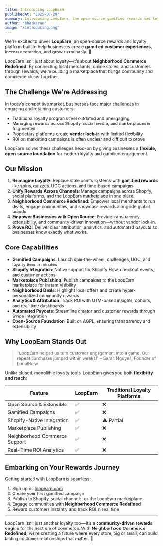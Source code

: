 ```yaml
---
title: Introducing LoopEarn
publishedAt: "2025-08-29"
summary: Introducing LoopEarn, the open-source gamified rewards and loyalty platform for modern commerce.
author: "bhaskaran"
image: "/introducing.png"
---
```


We're excited to unveil **LoopEarn**, an open-source rewards and loyalty platform built to help businesses create **gamified customer experiences**, increase retention, and grow sustainably. 🚀  

LoopEarn isn’t just about loyalty—it’s about **Neighborhood Commerce Redefined**. By connecting local merchants, online stores, and customers through rewards, we’re building a marketplace that brings community and commerce closer together.  

## The Challenge We're Addressing

In today’s competitive market, businesses face major challenges in engaging and retaining customers:

- Traditional loyalty programs feel outdated and unengaging  
- Managing rewards across Shopify, social media, and marketplaces is fragmented  
- Proprietary platforms create **vendor lock-in** with limited flexibility  
- ROI on marketing campaigns is often unclear and difficult to prove  

LoopEarn solves these challenges head-on by giving businesses a **flexible, open-source foundation** for modern loyalty and gamified engagement.  

## Our Mission

1. **Reimagine Loyalty**: Replace stale points systems with **gamified rewards** like spins, quizzes, UGC actions, and time-based campaigns.  
2. **Unify Rewards Across Channels**: Manage campaigns across Shopify, social platforms, and the LoopEarn marketplace in one place.  
3. **Neighborhood Commerce Redefined**: Empower local merchants to run deals, engage communities, and showcase rewards alongside global brands.  
4. **Empower Businesses with Open Source**: Provide transparency, extensibility, and community-driven innovation—without vendor lock-in.  
5. **Prove ROI**: Deliver clear attribution, analytics, and automated payouts so businesses know exactly what works.  

## Core Capabilities

- **Gamified Campaigns**: Launch spin-the-wheel, challenges, UGC, and loyalty tiers in minutes  
- **Shopify Integration**: Native support for Shopify Flow, checkout events, and customer actions  
- **Marketplace Publishing**: Publish campaigns to the LoopEarn marketplace for instant visibility  
- **Neighborhood Deals**: Highlight local offers and create hyper-personalized community rewards  
- **Analytics & Attribution**: Track ROI with UTM-based insights, cohorts, and real-time dashboards  
- **Automated Payouts**: Streamline creator and customer rewards through Stripe integration  
- **Open-Source Foundation**: Built on AGPL, ensuring transparency and extensibility  

## Why LoopEarn Stands Out

> "LoopEarn helped us turn customer engagement into a game. Our repeat purchases jumped within weeks!" – Sarah Nguyen, Founder of LocalBrew  

Unlike closed, monolithic loyalty tools, LoopEarn gives you both **flexibility and reach**:  

| Feature                       | LoopEarn | Traditional Loyalty Platforms |
| ----------------------------- | -------- | ----------------------------- |
| Open Source & Extensible      | ✅       | ❌                            |
| Gamified Campaigns            | ✅       | ❌                            |
| Shopify-Native Integration    | ✅       | ⚠️ Partial                    |
| Marketplace Publishing        | ✅       | ❌                            |
| Neighborhood Commerce Support | ✅       | ❌                            |
| Real-Time ROI Analytics       | ✅       | ❌                            |

## Embarking on Your Rewards Journey

Getting started with LoopEarn is seamless:  

1. Sign up on [loopearn.com](https://loopearn.com)  
2. Create your first gamified campaign  
3. Publish to Shopify, social channels, or the LoopEarn marketplace  
4. Engage communities with **Neighborhood Commerce Redefined**  
5. Reward customers instantly and track ROI in real time  

---

LoopEarn isn’t just another loyalty tool—it’s a **community-driven rewards engine** for the next era of commerce. With **Neighborhood Commerce Redefined**, we’re creating a future where every store, big or small, can build lasting customer relationships that matter. 🎉

